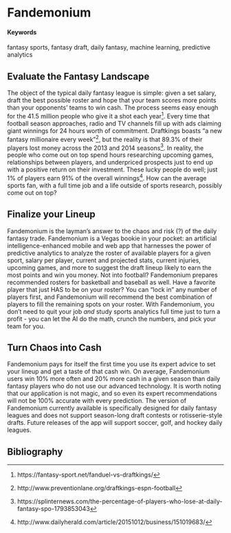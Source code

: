 # Fandemonium {#turning-fantasy-draft-chaos-into-cash}

#### Keywords

fantasy sports, fantasy draft, daily fantasy, machine learning, predictive analytics

## Evaluate the Fantasy Landscape

The object of the typical daily fantasy league is simple: given a set salary, draft the best possible roster and hope that your team scores more points than your opponents' teams to win cash. The process seems easy enough for the 41.5 million people who give it a shot each year[^1]. Every time that football season approaches, radio and TV channels fill up with ads claiming giant winnings for 24 hours worth of commitment. Draftkings boasts "a new fantasy millionaire every week"[^2], but the reality is that 89.3% of their players lost money across the 2013 and 2014 seasons[^3]. In reality, the people who come out on top spend hours researching upcoming games, relationships between players, and underpriced prospects just to end up with a positive return on their investment. These lucky people do well; just 1% of players earn 91% of the overall winnings[^4]. How can the average sports fan, with a full time job and a life outside of sports research, possibly come out on top?

## Finalize your Lineup

Fandemonium is the layman's answer to the chaos and risk (?) of the daily fantasy trade. Fandemonium is a Vegas bookie in your pocket: an artificial intelligence-enhanced mobile and web app that harnesses the power of predictive analytics to analyze the roster of available players for a given sport, salary per player, current and projected stats, current injuries, upcoming games, and more to suggest the draft lineup likely to earn the most points and win you money. Not into football? Fandemonium prepares recommended rosters for basketball and baseball as well. Have a favorite player that just HAS to be on your roster? You can "lock in" any number of players first, and Fandemonium will recommend the best combination of players to fill the remaining spots on your roster. With Fandemonium, you don't need to quit your job _and_ study sports analytics full time just to turn a profit - you can let the AI do the math, crunch the numbers, and pick your team for you. 

## Turn Chaos into Cash

Fandemonium pays for itself the first time you use its expert advice to set your lineup and get a taste of that cash win. On average, Fandemonium users win 10% more often and 20% more cash in a given season than daily fantasy players who do not use our advanced technology. It is worth noting that our application is not magic, and so even its expert recommendations will not be 100% accurate with every prediction. The version of Fandemonium currently available is specifically designed for daily fantasy leagues and does not support season-long draft contests or rotisserie-style drafts. Future releases of the app will support soccer, golf, and hockey daily leagues.

## Bibliography
[^1]: https://fantasy-sport.net/fanduel-vs-draftkings/  
[^2]: http://www.preventionlane.org/draftkings-espn-football  
[^3]: https://splinternews.com/the-percentage-of-players-who-lose-at-daily-fantasy-spo-1793853043  
[^4]: http://www.dailyherald.com/article/20151012/business/151019683/  
